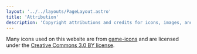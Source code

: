 ```yaml
---
layout: '../../layouts/PageLayout.astro'
title: 'Attribution'
description: 'Copyright attributions and credits for icons, images, and other resources used on this website'
---
```


Many icons used on this website are from [game-icons](https://github.com/game-icons/icons) and are licensed under the [Creative Commons 3.0 BY license](https://creativecommons.org/licenses/by/3.0/deed.en). 

